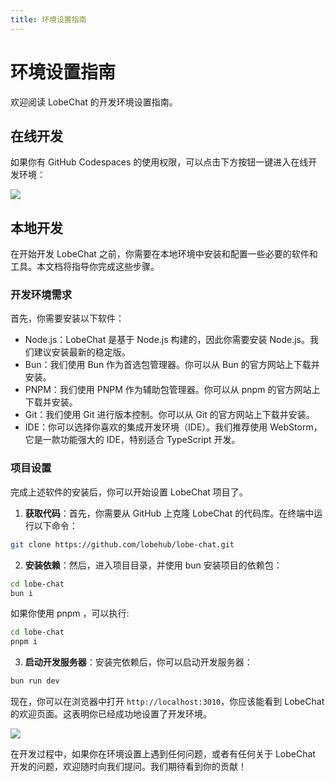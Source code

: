 ```yaml
---
title: 环境设置指南
---
```


# 环境设置指南

欢迎阅读 LobeChat 的开发环境设置指南。

## 在线开发

如果你有 GitHub Codespaces 的使用权限，可以点击下方按钮一键进入在线开发环境：

[![][codespaces-shield]][codespaces-link]

## 本地开发

在开始开发 LobeChat 之前，你需要在本地环境中安装和配置一些必要的软件和工具。本文档将指导你完成这些步骤。

### 开发环境需求

首先，你需要安装以下软件：

- Node.js：LobeChat 是基于 Node.js 构建的，因此你需要安装 Node.js。我们建议安装最新的稳定版。
- Bun：我们使用 Bun 作为首选包管理器。你可以从 Bun 的官方网站上下载并安装。
- PNPM：我们使用 PNPM 作为辅助包管理器。你可以从 pnpm 的官方网站上下载并安装。
- Git：我们使用 Git 进行版本控制。你可以从 Git 的官方网站上下载并安装。
- IDE：你可以选择你喜欢的集成开发环境（IDE）。我们推荐使用 WebStorm，它是一款功能强大的 IDE，特别适合 TypeScript 开发。

### 项目设置

完成上述软件的安装后，你可以开始设置 LobeChat 项目了。

1. **获取代码**：首先，你需要从 GitHub 上克隆 LobeChat 的代码库。在终端中运行以下命令：

```bash
git clone https://github.com/lobehub/lobe-chat.git
```

2. **安装依赖**：然后，进入项目目录，并使用 bun 安装项目的依赖包：

```bash
cd lobe-chat
bun i
```

如果你使用 pnpm ，可以执行:

```bash
cd lobe-chat
pnpm i
```

3. **启动开发服务器**：安装完依赖后，你可以启动开发服务器：

```bash
bun run dev
```

现在，你可以在浏览器中打开 `http://localhost:3010`，你应该能看到 LobeChat 的欢迎页面。这表明你已经成功地设置了开发环境。

![](https://github-production-user-asset-6210df.s3.amazonaws.com/28616219/274655364-414bc31e-8511-47a3-af17-209b530effc7.png)

在开发过程中，如果你在环境设置上遇到任何问题，或者有任何关于 LobeChat 开发的问题，欢迎随时向我们提问。我们期待看到你的贡献！

[codespaces-link]: https://codespaces.new/lobehub/lobe-chat
[codespaces-shield]: https://github.com/codespaces/badge.svg
